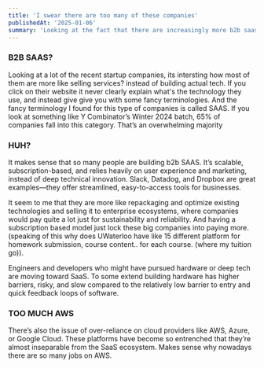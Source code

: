 ```yaml
---
title: 'I swear there are too many of these companies'
publishedAt: '2025-01-06'
summary: 'Looking at the fact that there are increasingly more b2b saas startups'
---
```

### B2B SAAS?
Looking at a lot of the recent startup companies, its intersting how most of them are more like selling services? instead of building actual tech. If you click on their website it never clearly explain what's the technology they use, and instead give give you with some fancy terminologies. And the fancy terminology I found for this type of companies is called SAAS. If you look at something like Y Combinator’s Winter 2024 batch, 65% of companies fall into this category. That’s an overwhelming majority


### HUH?
It makes sense that so many people are building b2b SAAS. It’s scalable, subscription-based, and relies heavily on user experience and marketing, instead of deep technical innovation. Slack, Datadog, and Dropbox are great examples—they offer streamlined, easy-to-access tools for businesses. 

It seem to me that they are more like repackaging and optimize existing technologies and selling it to enterprise ecosystems, where companies would pay quite a lot just for sustainability and reliability. And having a subscription based model just lock these big companies into paying more. (speaking of this why does UWaterloo have like 15 different platform for homework submission, course content.. for each course. (where my tuition go)). 


Engineers and developers who might have pursued hardware or deep tech are moving toward SaaS. To some extend building hardware has higher barriers, risky, and slow compared to the relatively low barrier to entry and quick feedback loops of software.

### TOO MUCH AWS
There’s also the issue of over-reliance on cloud providers like AWS, Azure, or Google Cloud. These platforms have become so entrenched that they’re almost inseparable from the SaaS ecosystem. Makes sense why nowadays there are so many jobs on AWS.
